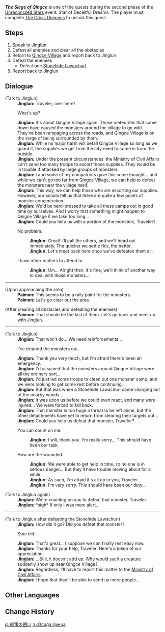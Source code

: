 {{Quest Infobox
|id            = 41130
|type          = World
|image         = 
|region        = Liyue
|area          = Bishui Plain
|event_name    = Unreconciled Stars
|requirement   = Complete {{Quest|The Crisis Deepens|showType=0}}
|startLocation = [[Bishui Plain]], [[Liyue]]
|rewards       = Fading Star's Might*20;Primogem*40;Mora*25,000
|characters    = Jinglun; Paimon; Traveler
}}
'''''The Siege of Qingce''''' is one of the quests during the second phase of the [[Unreconciled Stars]] event: Star of Deceitful Dreams. The player must complete [[The Crisis Deepens]] to unlock this quest.

==Steps==
#Speak to [[Jinglun]]
#Defeat all enemies and clear all the obstacles
#Return to [[Qingce Village]] and report back to Jinglun
#Defeat the enemies
#*Defeat one [[Stonehide Lawachurl]]
#Report back to Jinglun

==Dialogue==
{{Quest Description|The Millelith soldier Jinglun is fretting about how to defeat the monsters around Qingce Village...}}
{{Dialogue Start}}
;(Talk to Jinglun)
:'''Jinglun:''' Traveler, over here!
:{{DIcon}} What's up?
:'''Jinglun:''' It's about Qingce Village again. Those meteorites that came down have caused the monsters around the village to go wild. They've been rampaging across the roads, and Qingce Village is on the verge of being surrounded by them.
:'''Jinglun:''' While no major harm will befall Qingce Village so long as we guard it, the supplies we get from the city need to come in from the outside.
:'''Jinglun:''' Under the present circumstances, the Ministry of Civil Affairs can't send too many troops to escort those supplies. They would be in trouble if attacked by large groups of monsters.
:'''Jinglun:''' I and some of my compatriots gave this some thought... and while we can't go too far from Qingce Village, we can help to defeat the monsters near the village itself.
:'''Jinglun:''' This way, we can help those who are escorting our supplies. However, our scouts tell us that there are quite a few points of monster concentration.
:'''Jinglun:''' We'd be hard-pressed to take all these camps out in good time by ourselves. And I worry that something might happen to Qingce Village if we take too long...
:'''Jinglun:''' Could you help us with a portion of the monsters, Traveler?
:{{DIcon}} No problem.
::'''Jinglun:''' Great! I'll call the others, and we'll head out immediately. The quicker we settle this, the better.
::'''Jinglun:''' Let's meet back here once we've defeated them all.
:{{DIcon}} I have other matters to attend to.
::'''Jinglun:''' Um... Alright then. It's fine, we'll think of another way to deal with those monsters...
----
;(Upon approaching the area)
:'''Paimon:''' This seems to be a rally point for the monsters.
:'''Paimon:''' Let's go clear out the area.

;(After clearing all obstacles and defeating the enemies)
:'''Paimon:''' That should be the last of them. Let's go back and meet up with Jinglun.
----
;(Talk to Jinglun)
:'''Jinglun:''' That won't do... We need reinforcements...
:{{DIcon}} I've cleaned the monsters out.
:'''Jinglun:''' Thank you very much, but I'm afraid there's been an emergency.
:'''Jinglun:''' I'd assumed that the monsters around Qingce Village were all the ordinary sort...
:'''Jinglun:''' I'd just led some troops to clean out one monster camp, and we were looking to get some rest before continuing.
:'''Jinglun:''' But that was when a Stonehide Lawachurl came charging out of the nearby woods...
:'''Jinglun:''' It was upon us before we could even react, and many were injured... We were forced to fall back.
:'''Jinglun:''' That monster is too huge a threat to be left alone, but the other detachments have yet to return from clearing their targets out...
:'''Jinglun:''' Could you help us defeat that monster, Traveler?
:{{DIcon}} You can count on me.
::'''Jinglun:''' I will, thank you. I'm really sorry... This should have been our task.
:{{DIcon}} How are the wounded.
::'''Jinglun:''' We were able to get help in time, so no one is in serious danger... But they'll have trouble moving about for a while.
::'''Jinglun:''' As such, I'm afraid it's all up to you, Traveler.
::'''Jinglun:''' I'm very sorry. This should have been our duty...

;(Talk to Jinglun again)
:'''Jinglun:''' We're counting on you to defeat that monster, Traveler.
:'''Jinglun:''' *sigh* If only I was more alert...
----
;(Talk to Jinglun after defeating the Stonehide Lawachurl)
:'''Jinglun:''' How did it go? Did you defeat that monster?
:{{DIcon}} Sure did.
:'''Jinglun:''' That's great... I suppose we can finally rest easy now.
:'''Jinglun:''' Thanks for your help, Traveler. Here's a token of our appreciation.
:'''Jinglun:''' ...Still, it doesn't add up. Why would such a creature suddenly show up near Qingce Village?
:'''Jinglun:''' Regardless, I'll have to report this matter to the [[Ministry of Civil Affairs]].
:'''Jinglun:''' I hope that they'll be able to send us more people...
{{Dialogue End}}

==Other Languages==
{{Other Languages
|en      = The Siege of Qingce
|zhs     = 轻策之围
|zhs_rm  = Qīngcè zhī Wéi
|zht     = 輕策之圍
|zht_rm  = Qīngcè zhī Wéi
|zh_tl   = The Siege of Qingce
|ja      = 軽策の囲い
|ja_rm   = Keisaku no Kakoi
|ja_tl   = Qingce's Enclosure
|ko      = 포위된 경책
|ko_tl   = Surrounded Qingce
|es      = El asedio de Chingtsé
|es_tl   = The Siege of Qingce
|fr      = Le siège de Qingce
|fr_tl   = The Siege of Qingce
|ru      = Осада Цинцэ
|ru_tl   = The Siege of Qingce
|th      = Qingce ที่ถูกล้อม
|th_rm   = 
|th_tl   = 
|vi      = Vòng Vây Khinh Sách
|vi_tl   = 
|de      = Die Belagerung von Qingce
|de_tl   = The Siege of Qingce
|id      = Pengepungan Qingce
|id_tl   = The Siege of Qingce
|pt      = O Cerco de Qingce
|pt_tl   = The Siege of Qingce
}}

==Change History==
{{Change History|1.1}}

[[ja:軽策の囲い]]
[[ru:Осада Цинцэ]]
